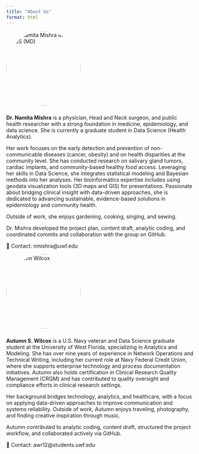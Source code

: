 ```yaml
---
title: "About Us"
format: html
---
```


<img src="images/namita.png" alt="Dr. Namita Mishra MPH, MBBS (MD)" style="width:200px; border-radius:50%; margin-bottom:10px;"/>

**Dr. Namita Mishra** is a physician, Head and Neck surgeon, and public health researcher with a strong foundation in medicine, epidemiology, and data science. She is currently a graduate student in Data Science (Health Analytics).

Her work focuses on the early detection and prevention of non-communicable diseases (cancer, obesity) and on health disparities at the community level. She has conducted research on salivary gland tumors, cardiac implants, and community-based healthy food access. Leveraging her skills in Data Science, she integrates statistical modeling and Bayesian methods into her analyses. Her bioinformatics expertise includes using geodata visualization tools (3D maps and GIS) for presentations. Passionate about bridging clinical insight with data-driven approaches, she is dedicated to advancing sustainable, evidence-based solutions in epidemiology and community health.

Outside of work, she enjoys gardening, cooking, singing, and sewing.

Dr. Mishra developed the project plan, content draft, analytic coding, and coordinated commits and collaboration with the group on GitHub.

📧 Contact: nmishra\@uwf.edu

<img src="images/autumn.jpeg" alt="Autumn Wilcox" style="width:200px; border-radius:50%; margin-bottom:10px;"/>

**Autumn S. Wilcox** is a U.S. Navy veteran and Data Science graduate student at the University of West Florida, specializing in Analytics and Modeling. She has over nine years of experience in Network Operations and Technical Writing, including her current role at Navy Federal Credit Union, where she supports enterprise technology and process documentation initiatives. Autumn also holds certification in Clinical Research Quality Management (CRQM) and has contributed to quality oversight and compliance efforts in clinical research settings.

Her background bridges technology, analytics, and healthcare, with a focus on applying data-driven approaches to improve communication and systems reliability. Outside of work, Autumn enjoys traveling, photography, and finding creative inspiration through music.

Autumn contributed to analytic coding, content draft, structured the project workflow, and collaborated actively via GitHub.

📧 Contact: awr12\@students.uwf.edu
